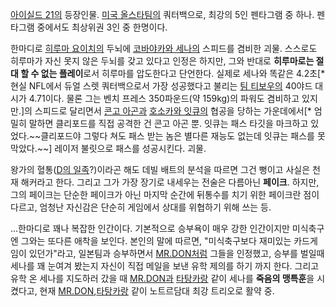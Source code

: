 [[아이실드 21]]의 등장인물. [[미국 올스타팀]]의 쿼터백으로, 최강의 5인 펜타그램 중 하나. 펜타그램 중에서도 최상위권 3인 중 한명이다.

한마디로 [[히루마 요이치]]의 두뇌에 [[코바야카와 세나]]의 스피드를 겸비한 괴물. 스스로도 히루마가 자신 못지 않은 두뇌를 갖고 있다고 인정은 하지만, 그와 반대로 '''히루마로는 절대 할 수 없는 플레이'''로서 히루마를 압도한다고 단언한다. 실제로 세나와 똑같은 4.2초[* 현실 NFL에서 듀얼 스렛 쿼터백으로서 가장 성공했다고 불리는 [[팀 티보우]]의 40야드 대시가 4.71이다. 물론 그는 벤치 프레스 350파운드(약 159kg)의 파워도 겸비하고 있지만.]의 스피드로 달리면서 [[콘고 아곤]]과 [[호소카와 잇큐]]의 협공을 당하는 가운데에서[* 엄밀히 말하면 클리포드를 직접 공격한 건 콘고 아곤 뿐. 잇큐는 패스 타깃을 마크하고 있었다.~~클리포드야 그렇다 쳐도 패스 받는 놈은 별다른 재능도 없는데 잇큐는 패스를 못 막았다.~~] 레이저 불릿으로 패스를 성공시킨다. 괴물.

왕가의 혈통([[D의 일족]]?)이라곤 해도 데빌 배트의 분석을 따르면 그건 뻥이고 사실은 천재 해커라고 한다. 그리고 그가 가장 장기로 내세우는 전술은 다름아닌 '''페이크'''. 하지만, 그의 페이크는 단순한 페이크가 아닌 마지막 순간에 뒤통수를 치기 위한 페이크란 점이 다르고, 엄청난 자신감은 단순히 게임에서 상대를 위협하기 위해 쓰는 등.

…한마디로 꽤나 복잡한 인간이다. 기본적으로 승부욕이 매우 강한 인간이지만 미식축구엔 그와는 또다른 애착을 보인다. 본인의 말에 따르면, "미식축구보다 재미있는 카드게임이 있던가"라고, 일본팀과 승부하면서 [[MR.DON]]처럼 그들을 인정했고, 승부를 벌일때 세나를 꽤 눈여겨 봤는지 자신이 직접 메일을 보낸 유학 제의를 하기 까지 한다. 그리고 유학 온 세나를 지도하러 갔을 때 [[MR.DON]]과 [[타탕카]]랑 같이 세나를 '''죽음의 맹특훈'''을 시켰다고, 현재 [[MR.DON]],[[타탕카]]랑 같이 노트르담대 최강 트리오로 활약 중.
